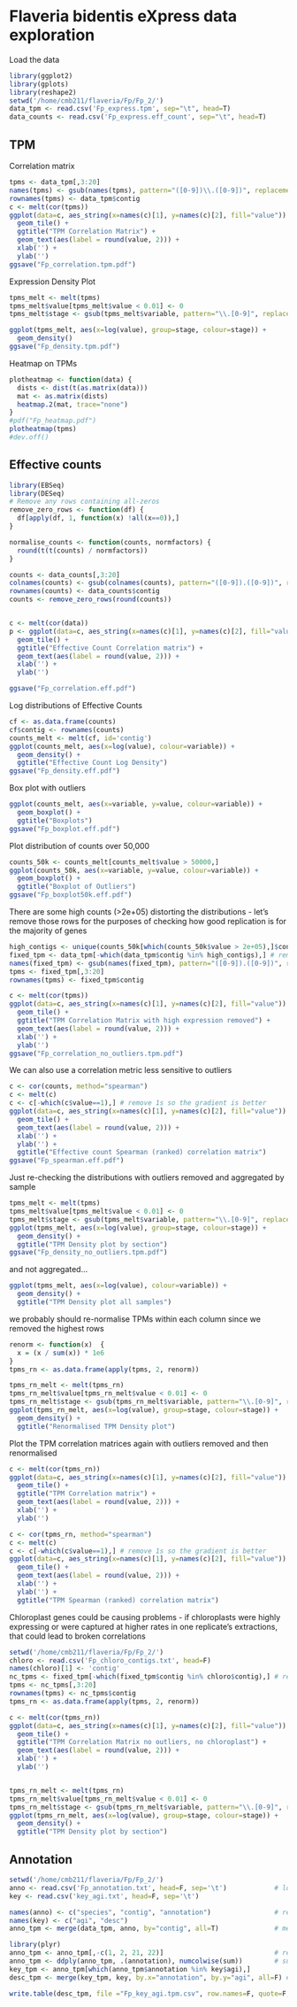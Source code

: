 Flaveria bidentis eXpress data exploration
========================================================

Load the data

```r
library(ggplot2)
library(gplots)
library(reshape2)
setwd('/home/cmb211/flaveria/Fp/Fp_2/')
data_tpm <- read.csv('Fp_express.tpm', sep="\t", head=T)
data_counts <- read.csv('Fp_express.eff_count', sep="\t", head=T)
```

## TPM

Correlation matrix

```r
tpms <- data_tpm[,3:20]
names(tpms) <- gsub(names(tpms), pattern="([0-9])\\.([0-9])", replacement="\\2.\\1")
rownames(tpms) <- data_tpm$contig
c <- melt(cor(tpms))
ggplot(data=c, aes_string(x=names(c)[1], y=names(c)[2], fill="value")) +
  geom_tile() +
  ggtitle("TPM Correlation Matrix") +
  geom_text(aes(label = round(value, 2))) +
  xlab('') +
  ylab('')
ggsave("Fp_correlation.tpm.pdf")

```

Expression Density Plot

```r
tpms_melt <- melt(tpms)
tpms_melt$value[tpms_melt$value < 0.01] <- 0
tpms_melt$stage <- gsub(tpms_melt$variable, pattern="\\.[0-9]", replacement="")

ggplot(tpms_melt, aes(x=log(value), group=stage, colour=stage)) +
  geom_density()
ggsave("Fp_density.tpm.pdf")
```

Heatmap on TPMs

```r
plotheatmap <- function(data) {
  dists <- dist(t(as.matrix(data)))
  mat <- as.matrix(dists)
  heatmap.2(mat, trace="none")
}
#pdf("Fp_heatmap.pdf")
plotheatmap(tpms)
#dev.off()
```

## Effective counts

```r
library(EBSeq)
library(DESeq)
# Remove any rows containing all-zeros
remove_zero_rows <- function(df) {
  df[apply(df, 1, function(x) !all(x==0)),]
}

normalise_counts <- function(counts, normfactors) {
  round(t(t(counts) / normfactors))
}

counts <- data_counts[,3:20]
colnames(counts) <- gsub(colnames(counts), pattern="([0-9]).([0-9])", replacement="\\2.\\1")
rownames(counts) <- data_counts$contig
counts <- remove_zero_rows(round(counts))


c <- melt(cor(data))
p <- ggplot(data=c, aes_string(x=names(c)[1], y=names(c)[2], fill="value")) +
  geom_tile() +
  ggtitle("Effective Count Correlation matrix") +
  geom_text(aes(label = round(value, 2))) +
  xlab('') +
  ylab('')

ggsave("Fp_correlation.eff.pdf")
```

Log distributions of Effective Counts

```r
cf <- as.data.frame(counts)
cf$contig <- rownames(counts)
counts_melt <- melt(cf, id='contig')
ggplot(counts_melt, aes(x=log(value), colour=variable)) +
  geom_density() +
  ggtitle("Effective Count Log Density")
ggsave("Fp_density.eff.pdf")
```

Box plot with outliers

```r
ggplot(counts_melt, aes(x=variable, y=value, colour=variable)) + 
  geom_boxplot() +
  ggtitle("Boxplots")
ggsave("Fp_boxplot.eff.pdf")
```

Plot distribution of counts over 50,000

```r
counts_50k <- counts_melt[counts_melt$value > 50000,]
ggplot(counts_50k, aes(x=variable, y=value, colour=variable)) + 
  geom_boxplot() +
  ggtitle("Boxplot of Outliers")
ggsave("Fp_boxplot50k.eff.pdf")
```

There are some high counts (>2e+05) distorting the distributions - let's remove those rows for the purposes of checking how good replication is for the majority of genes

```r
high_contigs <- unique(counts_50k[which(counts_50k$value > 2e+05),]$contig)
fixed_tpm <- data_tpm[-which(data_tpm$contig %in% high_contigs),] # remove highly expressed contigs
names(fixed_tpm) <- gsub(names(fixed_tpm), pattern="([0-9]).([0-9])", replacement="\\2.\\1")
tpms <- fixed_tpm[,3:20]
rownames(tpms) <- fixed_tpm$contig

c <- melt(cor(tpms))
ggplot(data=c, aes_string(x=names(c)[1], y=names(c)[2], fill="value")) +
  geom_tile() +
  ggtitle("TPM Correlation Matrix with high expression removed") +
  geom_text(aes(label = round(value, 2))) +
  xlab('') +
  ylab('')
ggsave("Fp_correlation_no_outliers.tpm.pdf")

```

We can also use a correlation metric less sensitive to outliers

```r
c <- cor(counts, method="spearman")
c <- melt(c)
c <- c[-which(c$value==1),] # remove 1s so the gradient is better
ggplot(data=c, aes_string(x=names(c)[1], y=names(c)[2], fill="value")) +
  geom_tile() +
  geom_text(aes(label = round(value, 2))) +
  xlab('') +
  ylab('') +
  ggtitle("Effective count Spearman (ranked) correlation matrix")
ggsave("Fp_spearman.eff.pdf")
```

Just re-checking the distributions with outliers removed and aggregated by sample 

```r
tpms_melt <- melt(tpms)
tpms_melt$value[tpms_melt$value < 0.01] <- 0
tpms_melt$stage <- gsub(tpms_melt$variable, pattern="\\.[0-9]", replacement="")
ggplot(tpms_melt, aes(x=log(value), group=stage, colour=stage)) +
  geom_density() +
  ggtitle("TPM Density plot by section")
ggsave("Fp_density_no_outliers.tpm.pdf")
```

and not aggregated...

```r
ggplot(tpms_melt, aes(x=log(value), colour=variable)) +
  geom_density() +
  ggtitle("TPM Density plot all samples")
```

we probably should re-normalise TPMs within each column since we removed the highest rows

```r
renorm <- function(x)  {
  x = (x / sum(x)) * 1e6
}
tpms_rn <- as.data.frame(apply(tpms, 2, renorm))

tpms_rn_melt <- melt(tpms_rn)
tpms_rn_melt$value[tpms_rn_melt$value < 0.01] <- 0
tpms_rn_melt$stage <- gsub(tpms_rn_melt$variable, pattern="\\.[0-9]", replacement="")
ggplot(tpms_rn_melt, aes(x=log(value), group=stage, colour=stage)) +
  geom_density() +
  ggtitle("Renormalised TPM Density plot")

```

Plot the TPM correlation matrices again with outliers removed and then renormalised

```r

c <- melt(cor(tpms_rn))
ggplot(data=c, aes_string(x=names(c)[1], y=names(c)[2], fill="value")) +
  geom_tile() +
  ggtitle("TPM Correlation matrix") +
  geom_text(aes(label = round(value, 2))) +
  xlab('') +
  ylab('')

c <- cor(tpms_rn, method="spearman")
c <- melt(c)
c <- c[-which(c$value==1),] # remove 1s so the gradient is better
ggplot(data=c, aes_string(x=names(c)[1], y=names(c)[2], fill="value")) +
  geom_tile() +
  geom_text(aes(label = round(value, 2))) +
  xlab('') +
  ylab('') +
  ggtitle("TPM Spearman (ranked) correlation matrix")
```

Chloroplast genes could be causing problems - if chloroplasts were highly expressing or were captured at higher rates in one replicate's extractions, that could lead to broken correlations

```r
setwd('/home/cmb211/flaveria/Fp/Fp_2/')
chloro <- read.csv('Fp_chloro_contigs.txt', head=F)
names(chloro)[1] <- 'contig'
nc_tpms <- fixed_tpm[-which(fixed_tpm$contig %in% chloro$contig),] # remove chloroplast contigs
tpms <- nc_tpms[,3:20]
rownames(tpms) <- nc_tpms$contig
tpms_rn <- as.data.frame(apply(tpms, 2, renorm))

c <- melt(cor(tpms_rn))
ggplot(data=c, aes_string(x=names(c)[1], y=names(c)[2], fill="value")) +
  geom_tile() +
  ggtitle("TPM Correlation Matrix no outliers, no chloroplast") +
  geom_text(aes(label = round(value, 2))) +
  xlab('') +
  ylab('')


tpms_rn_melt <- melt(tpms_rn)
tpms_rn_melt$value[tpms_rn_melt$value < 0.01] <- 0
tpms_rn_melt$stage <- gsub(tpms_rn_melt$variable, pattern="\\.[0-9]", replacement="")
ggplot(tpms_rn_melt, aes(x=log(value), group=stage, colour=stage)) +
  geom_density() +
  ggtitle("TPM Density plot by section")
```

## Annotation

```r
setwd('/home/cmb211/flaveria/Fp/Fp_2/')
anno <- read.csv('Fp_annotation.txt', head=F, sep='\t')            # load annotation (species, contig, agi)
key <- read.csv('key_agi.txt', head=F, sep='\t')

names(anno) <- c("species", "contig", "annotation")                # rename column headers
names(key) <- c("agi", "desc")
anno_tpm <- merge(data_tpm, anno, by="contig", all=T)              # merge count data and annotation

library(plyr)
anno_tpm <- anno_tpm[,-c(1, 2, 21, 22)]                            # remove extraneous columns
anno_tpm <- ddply(anno_tpm, .(annotation), numcolwise(sum))        # sum columns, grouping by annotation
key_tpm <- anno_tpm[which(anno_tpm$annotation %in% key$agi),]      
desc_tpm <- merge(key_tpm, key, by.x="annotation", by.y="agi", all=F) # add gene description

write.table(desc_tpm, file ="Fp_key_agi.tpm.csv", row.names=F, quote=F,sep = "\t")
```
